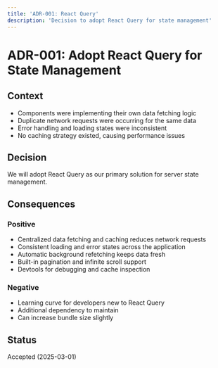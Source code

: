 ```yaml
---
title: 'ADR-001: React Query'
description: 'Decision to adopt React Query for state management'
---
```


# ADR-001: Adopt React Query for State Management

## Context

- Components were implementing their own data fetching logic
- Duplicate network requests were occurring for the same data
- Error handling and loading states were inconsistent
- No caching strategy existed, causing performance issues

## Decision

We will adopt React Query as our primary solution for server state management.

## Consequences

### Positive

- Centralized data fetching and caching reduces network requests
- Consistent loading and error states across the application
- Automatic background refetching keeps data fresh
- Built-in pagination and infinite scroll support
- Devtools for debugging and cache inspection

### Negative

- Learning curve for developers new to React Query
- Additional dependency to maintain
- Can increase bundle size slightly

## Status

Accepted (2025-03-01)